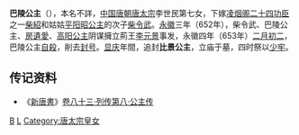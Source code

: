 {{東亞女性歷史人物
| 名稱=巴陵公主
| 身份=[[唐朝|唐朝]]公主
| 畫像=
| 說明=
| 姓=李
| 名=
| 封爵=[[公主|公主]]
| 位號=
| 封號=巴陵公主、比景公主
| 出生年=
| 逝世年=653年
| 諡號=
| 墳墓=
| 父親=[[唐太宗|唐太宗]]
| 同胞兄弟=
| 母親=
| 夫=[[柴令武|柴令武]]
| 姑母=[[平阳昭公主|平阳昭公主]]
}}

'''巴陵公主'''（{{bd|7世纪||653年|3月6日|catIdx=Li,李}}），本名不詳，[[中国|中国]][[唐朝|唐朝]][[唐太宗|唐太宗]]李世民第七女，下嫁[[凌烟阁|凌烟阁二十四功臣]]之一[[柴紹|柴紹]]和姑姑[[平阳昭公主|平阳昭公主]]的次子[[柴令武|柴令武]]。[[永徽|永徽]]三年（652年），柴令武、巴陵公主、[[房遺愛|房遺愛]]、[[高阳公主|高阳公主]]阴谋擁立荊王[[李元景|李元景]]事发，永徽四年（653年）[[二月初二|二月初二]]，巴陵公主[[自殺|自殺]]，削去[[封号|封号]]。[[显庆|显庆]]年間，追封'''比景公主'''，立庙于墓，四时祭以[[少牢|少牢]]。

== 传记资料 ==
*《[[新唐書|新唐書]]》[[s:新唐书/卷83|卷八十三·列传第八·公主传]] 
{{唐太宗皇室}}
[[Category:唐朝公主|B]]
[[Category:唐朝自杀人物|L]]
[[Category:唐太宗皇女|Category:唐太宗皇女]]